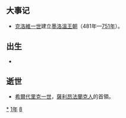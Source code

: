 {{yearTOC|481|北魏'''[[太和_(北魏孝文帝)|太和]]五年'''；柔然'''[[永康_(柔然)|永康]]十八年'''；南朝齐'''[[建元_(萧道成)|建元]]三年'''}}

== 大事记 ==
* [[克洛維一世|克洛維一世]]建立[[墨洛溫王朝|墨洛溫王朝]]（481年—[[751年|751年]]）。

== 出生 ==
*

== 逝世 ==
{{Wikisource year mention}}
* [[希爾代里克一世|希爾代里克一世]]，[[薩利昂法蘭克人|薩利昂法蘭克人]]的首領。

[[Category:481年|*]]
[[Category:480年代|1年]]
[[Category:5世纪各年|8]]